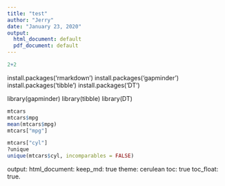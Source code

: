 ```yaml
---
title: "test"
author: "Jerry"
date: "January 23, 2020"
output:
  html_document: default
  pdf_document: default
---
```



```r
2+2
```

install.packages('rmarkdown')
install.packages('gapminder')
install.packages('tibble')
install.packages('DT')

library(gapminder)
library(tibble)
library(DT)

```r
mtcars
mtcars$mpg
mean(mtcars$mpg)
mtcars["mpg"]
```
```r
mtcars["cyl"] 
?unique
unique(mtcars$cyl, incomparables = FALSE)
```



output:
  html_document:
  keep_md: true
  theme: cerulean
  toc: true
  toc_float: true.



